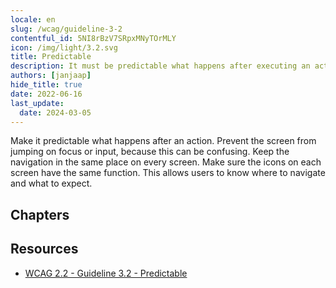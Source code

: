 ```yaml
---
locale: en
slug: /wcag/guideline-3-2
contentful_id: 5NI8rBzV7SRpxMNyTOrMLY
icon: /img/light/3.2.svg
title: Predictable
description: It must be predictable what happens after executing an action.
authors: [janjaap]
hide_title: true
date: 2022-06-16
last_update:
  date: 2024-03-05
---
```


<Hero
  title="Predictable"
  image="/img/light/3.2.svg"
  alt="WCAG 3.2 - Logo"
  prefix="Guideline 3.2"
/>

Make it predictable what happens after an action. Prevent the screen from jumping on focus or input, because this can be confusing. Keep the navigation in the same place on every screen. Make sure the icons on each screen have the same function. This allows users to know where to navigate and what to expect.

## Chapters

<LinkList title="Chapters" isHighlighted={true}>
  <LinkListItem
    url="/en/guidelines/wcag/success-criterion-3-2-1"
    title="Success Criterion 3.2.1 - On Focus"
    appearance="link"
    label="On Focus"
    description="Ensure it is predictable what happens when you move the focus."
    image="/img/light/3.2.1.svg"
    alt="WCAG 3.2.1 - Logo"
  />
  <LinkListItem
    url="/en/guidelines/wcag/success-criterion-3-2-2"
    title="Success Criterion 3.2.2 - On Input"
    appearance="link"
    label="On Input"
    description="Ensure it is predictable what will happen when entering data."
    image="/img/light/3.2.2.svg"
    alt="WCAG 3.2.2 - Logo"
  />
  <LinkListItem
    url="/en/guidelines/wcag/success-criterion-3-2-3"
    title="Success Criterion 3.2.3 - Consistent Navigation"
    appearance="link"
    label="Consistent Navigation"
    description="Ensure navigation is in the same place on every screen."
    image="/img/light/3.2.3.svg"
    alt="WCAG 3.2.3 - Logo"
  />
  <LinkListItem
    url="/en/guidelines/wcag/success-criterion-3-2-4"
    title="Success Criterion 3.2.4 - Consistent Identification"
    appearance="link"
    label="Consistent Identification"
    description="Ensure icons have the same function on every screen."
    image="/img/light/3.2.4.svg"
    alt="WCAG 3.2.4 - Logo"
  />
  <LinkListItem
    url="/en/guidelines/wcag/success-criterion-3-2-5"
    title="Success Criterion 3.2.5 - Change on Request"
    appearance="link"
    label="Change on Request"
    description="Changes of context are initiated only by user request or a mechanism is available to turn off such changes."
    image="/img/light/3.2.5.svg"
    alt="WCAG 3.2.5 icon"
  />
</LinkList>

## Resources

- [WCAG 2.2 - Guideline 3.2 - Predictable](https://www.w3.org/TR/WCAG22/#predictable)
